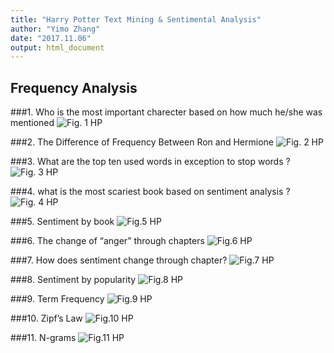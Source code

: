 ```yaml
---
title: "Harry Potter Text Mining & Sentimental Analysis"
author: "Yimo Zhang"
date: "2017.11.06"
output: html_document
---
```



## Frequency Analysis
###1. Who is the most important charecter based on how much he/she was mentioned 
![*Fig. 1* HP ](graph/q1.png)


###2. The Difference of Frequency Between Ron and Hermione
![*Fig. 2* HP ](graph/q2.png)



###3. What are the top ten used words in exception to stop words ?
![*Fig. 3* HP ](graph/q3.png)

###4. what is the most scariest book based on sentiment analysis ?
![*Fig. 4* HP ](graph/q4.png)

###5. Sentiment by book
![*Fig.5* HP ](graph/q5.png)


###6. The change of "anger" through chapters
![*Fig.6* HP ](graph/q6.png)




###7. How does sentiment change through chapter?
![*Fig.7* HP ](graph/q7.png)



###8. Sentiment by popularity
![*Fig.8* HP ](graph/q8.png)

###9. Term Frequency
![*Fig.9* HP ](graph/q9.png)

###10. Zipf's Law
![*Fig.10* HP ](graph/q10.png)


###11. N-grams
![*Fig.11* HP ](graph/q11.png)



